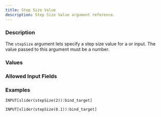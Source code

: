 ```yaml
---
title: Step Size Value
description: Step Size Value argument reference.
---
```



<InputFieldArgumentInfo type={InputFieldArgumentType.STEP_SIZE}></InputFieldArgumentInfo>

### Description

The `stepSize` argument lets specify a step size value for a <InputFieldLink type={InputFieldType.SLIDER}></InputFieldLink> or <InputFieldLink type={InputFieldType.PROGRESS_BAR}></InputFieldLink> input.
The value passed to this argument must be a number.

### Values

<InputFieldArgumentValuesInfo type={InputFieldArgumentType.STEP_SIZE}></InputFieldArgumentValuesInfo>

### Allowed Input Fields

<InputFieldArgumentAllowedInputFields type={InputFieldArgumentType.STEP_SIZE}></InputFieldArgumentAllowedInputFields>

### Examples

```meta-bind
INPUT[slider(stepSize(2)):bind_target]
```

```meta-bind
INPUT[slider(stepSize(0.1)):bind_target]
```
